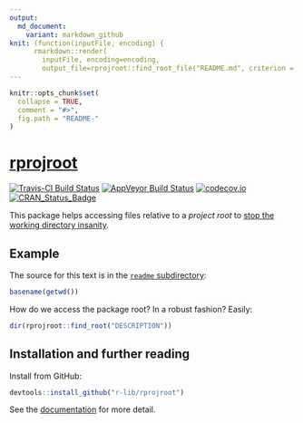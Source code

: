 ```yaml
---
output:
  md_document:
    variant: markdown_github
knit: (function(inputFile, encoding) {
      rmarkdown::render(
        inputFile, encoding=encoding,
        output_file=rprojroot::find_root_file("README.md", criterion = "DESCRIPTION")) })
---
```


<!-- README.md is generated from README.Rmd. Please edit that file -->

```r
knitr::opts_chunk$set(
  collapse = TRUE,
  comment = "#>",
  fig.path = "README-"
)
```

# [rprojroot](https://r-lib.github.io/rprojroot)

[![Travis-CI Build Status](https://travis-ci.org/r-lib/rprojroot.svg?branch=master)](https://travis-ci.org/r-lib/rprojroot) [![AppVeyor Build Status](https://ci.appveyor.com/api/projects/status/github/r-lib/rprojroot?branch=master&svg=true)](https://ci.appveyor.com/project/r-lib/rprojroot) [![codecov.io](https://codecov.io/github/r-lib/rprojroot/coverage.svg?branch=master)](https://codecov.io/github/r-lib/rprojroot?branch=master) [![CRAN_Status_Badge](http://www.r-pkg.org/badges/version/rprojroot)](https://cran.r-project.org/package=rprojroot)

This package helps accessing files relative to a *project root* to [stop the working directory insanity](https://gist.github.com/jennybc/362f52446fe1ebc4c49f).

## Example

The source for this text is in the [`readme` subdirectory](https://github.com/r-lib/rprojroot/tree/master/readme):

```r
basename(getwd())
```

How do we access the package root? In a robust fashion? Easily:

```r
dir(rprojroot::find_root("DESCRIPTION"))
```


## Installation and further reading

Install from GitHub:

``` r
devtools::install_github("r-lib/rprojroot")
```

See the [documentation](http://r-lib.github.io/rprojroot/articles/rprojroot.html) for more detail.
